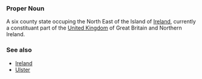 ===Proper Noun===
A six county state occuping the North East of the Island of [[Ireland]], currently a constituant part of the [[United Kingdom]] of Great Britain and Northern Ireland.

===See also===
*[[Ireland]]
*[[Ulster]]